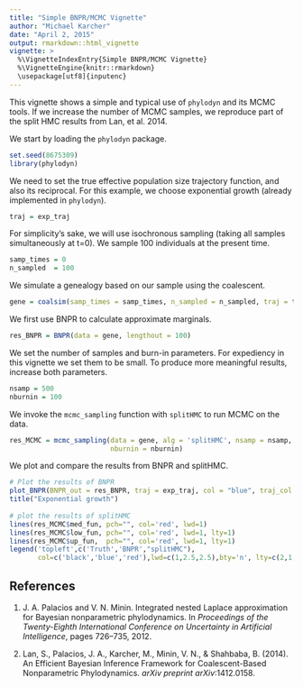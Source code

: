 ```yaml
---
title: "Simple BNPR/MCMC Vignette"
author: "Michael Karcher"
date: "April 2, 2015"
output: rmarkdown::html_vignette
vignette: >
  %\VignetteIndexEntry{Simple BNPR/MCMC Vignette}
  %\VignetteEngine{knitr::rmarkdown}
  \usepackage[utf8]{inputenc}
---
```


This vignette shows a simple and typical use of `phylodyn` and its MCMC tools. If we increase the number of MCMC samples, we reproduce part of the split HMC results from Lan, et al. 2014.

We start by loading the `phylodyn` package.

```r
set.seed(8675309)
library(phylodyn)
```

We need to set the true effective population size trajectory function, and also its reciprocal. For this example, we choose exponential growth (already implemented in `phylodyn`).

```r
traj = exp_traj
```

For simplicity's sake, we will use isochronous sampling (taking all samples simultaneously at t=0). We sample 100 individuals at the present time.

```r
samp_times = 0
n_sampled  = 100
```

We simulate a genealogy based on our sample using the coalescent.

```r
gene = coalsim(samp_times = samp_times, n_sampled = n_sampled, traj = traj, lower_bound = 1/20)
```

We first use BNPR to calculate approximate marginals.

```r
res_BNPR = BNPR(data = gene, lengthout = 100)
```

We set the number of samples and burn-in parameters. For expediency in this vignette we set them to be small. To produce more meaningful results, increase both parameters.

```r
nsamp = 500
nburnin = 100
```

We invoke the `mcmc_sampling` function with `splitHMC` to run MCMC on the data.

```r
res_MCMC = mcmc_sampling(data = gene, alg = 'splitHMC', nsamp = nsamp,
                         nburnin = nburnin)
```

We plot and compare the results from BNPR and splitHMC.

```r
# Plot the results of BNPR
plot_BNPR(BNPR_out = res_BNPR, traj = exp_traj, col = "blue", traj_col = "black")
title("Exponential growth")
  
# plot the results of splitHMC
lines(res_MCMC$med_fun, pch="", col='red', lwd=1)
lines(res_MCMC$low_fun, pch="", col='red', lwd=1, lty=1)
lines(res_MCMC$up_fun,  pch="", col='red', lwd=1, lty=1)
legend('topleft',c('Truth','BNPR',"splitHMC"),
       col=c('black','blue','red'),lwd=c(1,2.5,2.5),bty='n', lty=c(2,1,1))
```

## References

1. J. A. Palacios and V. N. Minin.
Integrated nested Laplace approximation for Bayesian nonparametric phylodynamics.
In *Proceedings of the Twenty-Eighth International Conference on Uncertainty in Artificial Intelligence*, pages 726–735, 2012.

2. Lan, S., Palacios, J. A., Karcher, M., Minin, V. N., & Shahbaba, B. (2014).
An Efficient Bayesian Inference Framework for Coalescent-Based Nonparametric Phylodynamics.
*arXiv preprint arXiv*:1412.0158.